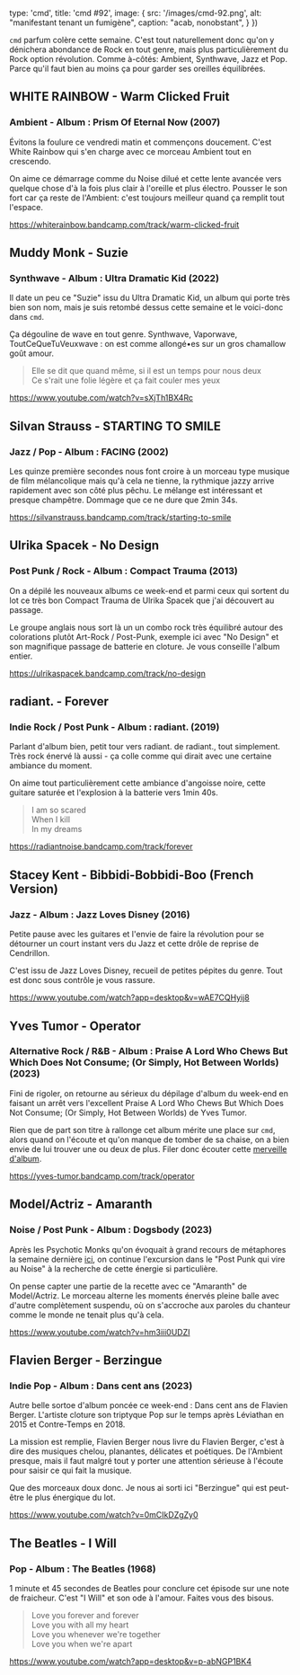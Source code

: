 
  type: 'cmd',
  title: 'cmd #92',
  image: {
    src: '/images/cmd-92.png',
    alt: "manifestant tenant un fumigène",
    caption: "acab, nonobstant",
  }
})

`cmd` parfum colère cette semaine. C'est tout naturellement donc qu'on y dénichera abondance de Rock en tout genre, mais plus particulièrement du Rock option révolution. Comme à-côtés: Ambient, Synthwave, Jazz et Pop. Parce qu'il faut bien au moins ça pour garder ses oreilles équilibrées.



## WHITE RAINBOW - Warm Clicked Fruit

### Ambient - Album : Prism Of Eternal Now (2007)

Évitons la foulure ce vendredi matin et commençons doucement. C'est White Rainbow qui s'en charge avec ce morceau Ambient tout en crescendo.

On aime ce démarrage comme du Noise dilué et cette lente avancée vers quelque chose d'à la fois plus clair à l'oreille et plus électro. Pousser le son fort car ça reste de l'Ambient: c'est toujours meilleur quand ça remplit tout l'espace.

https://whiterainbow.bandcamp.com/track/warm-clicked-fruit



## Muddy Monk - Suzie

### Synthwave - Album : Ultra Dramatic Kid (2022)

Il date un peu ce "Suzie" issu du Ultra Dramatic Kid, un album qui porte très bien son nom, mais je suis retombé dessus cette semaine et le voici-donc dans `cmd`.

Ça dégouline de wave en tout genre. Synthwave, Vaporwave, ToutCeQueTuVeuxwave : on est comme allongé•es sur un gros chamallow goût amour.

> Elle se dit que quand même, si il est un temps pour nous deux<br/>
> Ce s'rait une folie légère et ça fait couler mes yeux<br/>

https://www.youtube.com/watch?v=sXjTh1BX4Rc


## Silvan Strauss - STARTING TO SMILE

### Jazz / Pop - Album : FACING (2002)

Les quinze première secondes nous font croire à un morceau type musique de film mélancolique mais qu'à cela ne tienne, la rythmique jazzy arrive rapidement avec son côté plus pêchu. Le mélange est intéressant et presque champêtre. Dommage que ce ne dure que 2min 34s.

https://silvanstrauss.bandcamp.com/track/starting-to-smile



## Ulrika Spacek - No Design

### Post Punk / Rock - Album : Compact Trauma (2013)

On a dépilé les nouveaux albums ce week-end et parmi ceux qui sortent du lot ce très bon Compact Trauma de Ulrika Spacek que j'ai découvert au passage.

Le groupe anglais nous sort là un un combo rock très équilibré autour des colorations plutôt Art-Rock / Post-Punk, exemple ici avec "No Design" et son magnifique passage de batterie en cloture. Je vous conseille l'album entier.

https://ulrikaspacek.bandcamp.com/track/no-design



## radiant. - Forever

### Indie Rock / Post Punk - Album : radiant. (2019)

Parlant d'album bien, petit tour vers radiant. de radiant., tout simplement. Très rock énervé là aussi - ça colle comme qui dirait avec une certaine ambiance du moment.

On aime tout particulièrement cette ambiance d'angoisse noire, cette guitare saturée et l'explosion à la batterie vers 1min 40s.

> I am so scared <br />
> When I kill <br />
> In my dreams <br />

https://radiantnoise.bandcamp.com/track/forever



## Stacey Kent - Bibbidi-Bobbidi-Boo (French Version)

### Jazz - Album : Jazz Loves Disney (2016)

Petite pause avec les guitares et l'envie de faire la révolution pour se détourner un court instant vers du Jazz et cette drôle de reprise de Cendrillon.

C'est issu de Jazz Loves Disney, recueil de petites pépites du genre. Tout est donc sous contrôle je vous rassure.

https://www.youtube.com/watch?app=desktop&v=wAE7CQHyij8



## Yves Tumor - Operator

### Alternative Rock / R&B - Album : Praise A Lord Who Chews But Which Does Not Consume; (Or Simply, Hot Between Worlds) (2023)

Fini de rigoler, on retourne au sérieux du dépilage d'album du week-end en faisant un arrêt vers l'excellent Praise A Lord Who Chews But Which Does Not Consume; (Or Simply, Hot Between Worlds) de Yves Tumor.

Rien que de part son titre à rallonge cet album mérite une place sur `cmd`, alors quand on l'écoute et qu'on manque de tomber de sa chaise, on a bien envie de lui trouver une ou deux de plus. Filer donc écouter cette [merveille d'album](https://yves-tumor.bandcamp.com/album/praise-a-lord-who-chews-but-which-does-not-consume-or-simply-hot-between-worlds).

https://yves-tumor.bandcamp.com/track/operator



## Model/Actriz - Amaranth

### Noise / Post Punk - Album : Dogsbody (2023)

Après les Psychotic Monks qu'on évoquait à grand recours de métaphores la semaine dernière [ici](https://cmd.wuips.com/post/2023-03-17-cmd-91), on continue l'excursion dans le "Post Punk qui vire au Noise" à la recherche de cette énergie si particulière.

On pense capter une partie de la recette avec ce "Amaranth" de Model/Actriz. Le morceau alterne les moments énervés pleine balle avec d'autre complètement suspendu, où on s'accroche aux paroles du chanteur comme le monde ne tenait plus qu'à cela.

https://www.youtube.com/watch?v=hm3iii0UDZI



## Flavien Berger - Berzingue

### Indie Pop - Album : Dans cent ans (2023)

Autre belle sortoe d'album poncée ce week-end : Dans cent ans de Flavien Berger. L'artiste cloture son triptyque Pop sur le temps après Léviathan en 2015 et Contre-Temps en 2018.

La mission est remplie, Flavien Berger nous livre du Flavien Berger, c'est à dire des musiques chelou, planantes, délicates et poétiques. De l'Ambient presque, mais il faut malgré tout y porter une attention sérieuse à l'écoute pour saisir ce qui fait la musique.

Que des morceaux doux donc. Je nous ai sorti ici "Berzingue" qui est peut-être le plus énergique du lot.

https://www.youtube.com/watch?v=0mCIkDZgZy0



## The Beatles - I Will

### Pop - Album : The Beatles (1968)

1 minute et 45 secondes de Beatles pour conclure cet épisode sur une note de fraicheur. C'est "I Will" et son ode à l'amour. Faites vous des bisous.

> Love you forever and forever<br/>
> Love you with all my heart<br/>
> Love you whenever we're together<br/>
> Love you when we're apart<br/>

https://www.youtube.com/watch?app=desktop&v=p-abNGP1BK4

